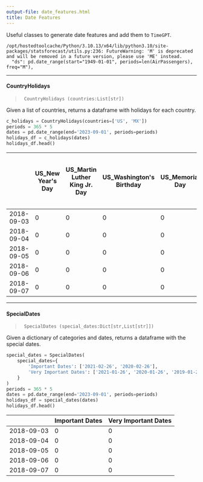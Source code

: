 ```yaml
---
output-file: date_features.html
title: Date Features
---
```



Useful classes to generate date features and add them to `TimeGPT`.

``` text
/opt/hostedtoolcache/Python/3.10.13/x64/lib/python3.10/site-packages/statsforecast/utils.py:236: FutureWarning: 'M' is deprecated and will be removed in a future version, please use 'ME' instead.
  "ds": pd.date_range(start="1949-01-01", periods=len(AirPassengers), freq="M"),
```

------------------------------------------------------------------------

#### CountryHolidays

> ``` text
>  CountryHolidays (countries:List[str])
> ```

Given a list of countries, returns a dataframe with holidays for each
country.

```python
c_holidays = CountryHolidays(countries=['US', 'MX'])
periods = 365 * 5
dates = pd.date_range(end='2023-09-01', periods=periods)
holidays_df = c_holidays(dates)
holidays_df.head()
```

|            | US_New Year's Day | US_Martin Luther King Jr. Day | US_Washington's Birthday | US_Memorial Day | US_Independence Day | US_Labor Day | US_Columbus Day | US_Veterans Day | US_Veterans Day (Observed) | US_Thanksgiving | ... | MX_Día de la Independencia \[Independence Day\] | MX_Día de la Independencia \[Independence Day\] (Observed) | MX_Día de la Revolución \[Revolution Day\] (Observed) | MX_Día de la Revolución \[Revolution Day\] | MX_Transmisión del Poder Ejecutivo Federal \[Change of Federal Government\] | MX_Transmisión del Poder Ejecutivo Federal \[Change of Federal Government\] (Observed) | MX_Navidad \[Christmas\] | MX_Día de la Constitución \[Constitution Day\] | MX_Año Nuevo \[New Year's Day\] (Observed) | MX_Día del Trabajo \[Labour Day\] (Observed) |
|------------|-------------------|-------------------------------|--------------------------|-----------------|---------------------|--------------|-----------------|-----------------|----------------------------|-----------------|-----|-------------------------------------------------|------------------------------------------------------------|-------------------------------------------------------|--------------------------------------------|-----------------------------------------------------------------------------|----------------------------------------------------------------------------------------|--------------------------|------------------------------------------------|--------------------------------------------|----------------------------------------------|
| 2018-09-03 | 0                 | 0                             | 0                        | 0               | 0                   | 1            | 0               | 0               | 0                          | 0               | ... | 0                                               | 0                                                          | 0                                                     | 0                                          | 0                                                                           | 0                                                                                      | 0                        | 0                                              | 0                                          | 0                                            |
| 2018-09-04 | 0                 | 0                             | 0                        | 0               | 0                   | 0            | 0               | 0               | 0                          | 0               | ... | 0                                               | 0                                                          | 0                                                     | 0                                          | 0                                                                           | 0                                                                                      | 0                        | 0                                              | 0                                          | 0                                            |
| 2018-09-05 | 0                 | 0                             | 0                        | 0               | 0                   | 0            | 0               | 0               | 0                          | 0               | ... | 0                                               | 0                                                          | 0                                                     | 0                                          | 0                                                                           | 0                                                                                      | 0                        | 0                                              | 0                                          | 0                                            |
| 2018-09-06 | 0                 | 0                             | 0                        | 0               | 0                   | 0            | 0               | 0               | 0                          | 0               | ... | 0                                               | 0                                                          | 0                                                     | 0                                          | 0                                                                           | 0                                                                                      | 0                        | 0                                              | 0                                          | 0                                            |
| 2018-09-07 | 0                 | 0                             | 0                        | 0               | 0                   | 0            | 0               | 0               | 0                          | 0               | ... | 0                                               | 0                                                          | 0                                                     | 0                                          | 0                                                                           | 0                                                                                      | 0                        | 0                                              | 0                                          | 0                                            |

------------------------------------------------------------------------

#### SpecialDates

> ``` text
>  SpecialDates (special_dates:Dict[str,List[str]])
> ```

Given a dictionary of categories and dates, returns a dataframe with the
special dates.

```python
special_dates = SpecialDates(
    special_dates={
        'Important Dates': ['2021-02-26', '2020-02-26'],
        'Very Important Dates': ['2021-01-26', '2020-01-26', '2019-01-26']
    }
)
periods = 365 * 5
dates = pd.date_range(end='2023-09-01', periods=periods)
holidays_df = special_dates(dates)
holidays_df.head()
```

|            | Important Dates | Very Important Dates |
|------------|-----------------|----------------------|
| 2018-09-03 | 0               | 0                    |
| 2018-09-04 | 0               | 0                    |
| 2018-09-05 | 0               | 0                    |
| 2018-09-06 | 0               | 0                    |
| 2018-09-07 | 0               | 0                    |

